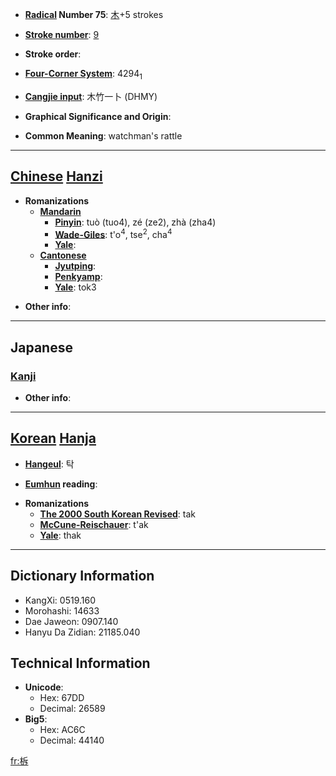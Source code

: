 * '''[[Wiktionary:Chinese radical index| Radical]] Number 75''': [[Wiktionary:Chinese radical index 木|木]]+5 strokes

* '''[[Wiktionary:Chinese total strokes index|Stroke number]]''': [[Wiktionary:Chinese total strokes index 9|9]]

* '''Stroke order''': 

* '''[[Wiktionary:Chinese four corner index|Four-Corner System]]''': 4294<sub>1</sub>

* '''[[Wiktionary:Chinese Cangjie index|Cangjie input]]''': 木竹一卜 (DHMY)

* '''Graphical Significance and Origin''': 

* '''Common Meaning''': watchman's rattle

----

== [[Chinese]] [[Hanzi]] ==

* '''Romanizations'''
** '''[[Mandarin]]'''
*** '''[[Pinyin]]''': tuò (tuo4), zé (ze2), zhà (zha4)
*** '''[[Wade-Giles]]''': t'o<sup>4</sup>, tse<sup>2</sup>, cha<sup>4</sup>
*** '''[[Yale]]''': 
** '''[[Cantonese]]'''
*** '''[[Jyutping]]''':
*** '''[[Penkyamp]]''': 
*** '''[[Yale]]''': tok3

* '''Other info''': 

----

==Japanese==
===[[Kanji]]===
{{kanji|on readings=[[たく]] (taku)
|kun readings=[[ひょうしぎ]] (hyoushigi), [[さく]] (saku), [[ひらく]] (hiraku)
}}

* '''Other info''':  

----

== [[Korean]] [[Hanja]] ==

* '''[[Hangeul]]''': 탁

* '''[[Eumhun]] reading''': 

* '''Romanizations'''
** '''[[The 2000 South Korean Revised Romanization|The 2000 South Korean Revised]]''': tak
** '''[[McCune-Reischauer]]''': t'ak
** '''[[Yale]]''': thak

----

== Dictionary Information ==

* KangXi: 0519.160
* Morohashi: 14633
* Dae Jaweon: 0907.140
* Hanyu Da Zidian: 21185.040

== Technical Information ==

* '''Unicode''':
** Hex: 67DD
** Decimal: 26589
* '''Big5''':
** Hex: AC6C
** Decimal: 44140

[[fr:柝]]